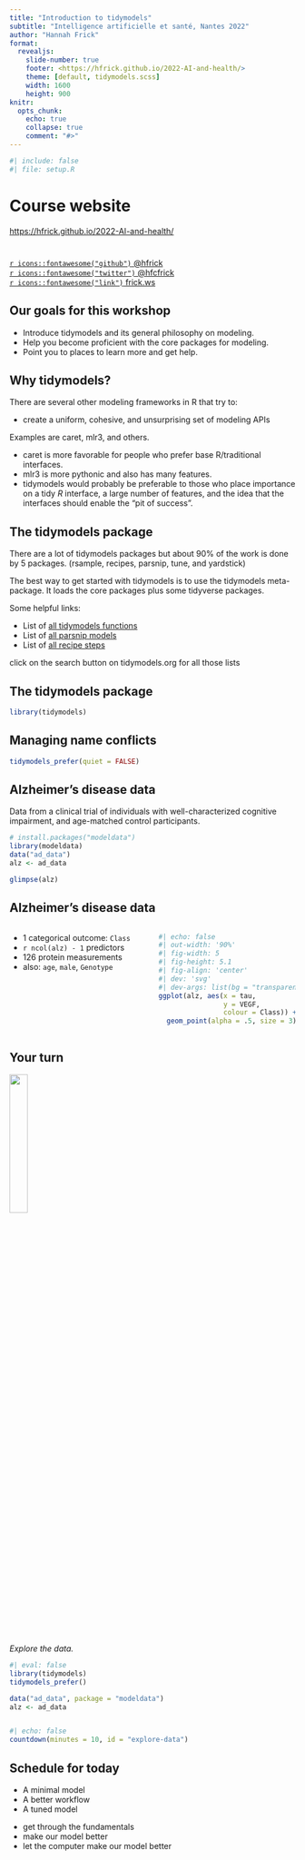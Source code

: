 ```yaml
---
title: "Introduction to tidymodels"
subtitle: "Intelligence artificielle et santé, Nantes 2022"
author: "Hannah Frick"
format: 
  revealjs:
    slide-number: true
    footer: <https://hfrick.github.io/2022-AI-and-health/>
    theme: [default, tidymodels.scss]
    width: 1600
    height: 900
knitr:
  opts_chunk: 
    echo: true
    collapse: true
    comment: "#>"
---
```


```r
#| include: false
#| file: setup.R
```

# Course website

::: {.r-fit-text}
<https://hfrick.github.io/2022-AI-and-health/>
:::

# 

:::{.r-stack}
[`r icons::fontawesome("github")` @hfrick](https://github.com/hfrick)  
[`r icons::fontawesome("twitter")` @hfcfrick](https://twitter.com/hfcfcrick)  
[`r icons::fontawesome("link")` frick.ws](https://frick.ws)
:::



## Our goals for this workshop

-   Introduce tidymodels and its general philosophy on modeling.
-   Help you become proficient with the core packages for modeling.
-   Point you to places to learn more and get help.

## Why tidymodels?

There are several other modeling frameworks in R that try to:

-   create a uniform, [cohesive]{.pkg}, and unsurprising set of modeling APIs

Examples are [caret]{.pkg}, [mlr3]{.pkg}, and others.

-   [caret]{.pkg} is more favorable for people who prefer base R/traditional interfaces.
-   [mlr3]{.pkg} is more pythonic and also has many features.
-   [tidymodels]{.pkg} would probably be preferable to those who place importance on a tidy *R* interface, a large number of features, and the idea that the interfaces should enable the "pit of success".


## The tidymodels package

There are a lot of tidymodels packages but about 90% of the work is done by 5 packages. ([rsample]{.pkg}, [recipes]{.pkg}, [parsnip]{.pkg}, [tune]{.pkg}, and [yardstick]{.pkg})

The best way to get started with tidymodels is to use the [tidymodels]{.pkg} meta-package. It loads the core packages plus some tidyverse packages.

Some helpful links:

-   List of [all tidymodels functions](https://www.tidymodels.org/find/#search-all-of-tidymodels)
-   List of [all parsnip models](https://www.tidymodels.org/find/parsnip/)
-   List of [all recipe steps](https://www.tidymodels.org/find/recipes/)

:::{.notes}
click on the search button on tidymodels.org for all those lists
:::


## The tidymodels package

```r
library(tidymodels)
```

## Managing name conflicts

```r
tidymodels_prefer(quiet = FALSE)
```

## Alzheimer's disease data

Data from a clinical trial of individuals with well-characterized cognitive impairment, and age-matched control participants.

```r
# install.packages("modeldata")
library(modeldata)
data("ad_data")
alz <- ad_data

glimpse(alz)
```


## Alzheimer's disease data

::: columns
::: {.column width="50%"}

- 1 categorical outcome: `Class`
- `r ncol(alz) - 1` predictors
- 126 protein measurements
- also: `age`, `male`, `Genotype`

::: 
::: {.column width="50%"}

```r
#| echo: false
#| out-width: '90%'
#| fig-width: 5
#| fig-height: 5.1
#| fig-align: 'center'
#| dev: 'svg'
#| dev-args: list(bg = "transparent")
ggplot(alz, aes(x = tau, 
                y = VEGF,
                colour = Class)) +
  geom_point(alpha = .5, size = 3) #+ scale_color_manual(values = c("#1a162d", "#CA225E"))
```

:::
:::


## Your turn {transition="slide-in"}

<!-- ![](images/parsnip-flagger.jpg){.absolute top="0" right="0" width="150" height="150"} -->
![](hexes/tidymodels.png){.absolute top="0" right="0" height="25%"}

::: columns
::: {.column width="70%"}
*Explore the data.*

```r
#| eval: false
library(tidymodels)
tidymodels_prefer()

data("ad_data", package = "modeldata")
alz <- ad_data
```
:::
:::

```r
#| echo: false
countdown(minutes = 10, id = "explore-data")
```


## Schedule for today

- A minimal model
- A better workflow
- A tuned model

:::{.notes}
- get through the fundamentals
- make our model better
- let the computer make our model better
:::
